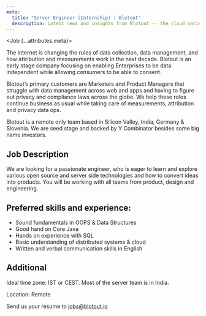 ```yaml
---
meta:
  title: "Server Engineer (Internship) | Blotout"
  description: Latest news and insights from Blotout -- the cloud native privacy data engineering platform.
---
```



<Job {...attributes.meta}>

The internet is changing the rules of data collection, data management, and how attribution and measurements work in the next decade. Blotout is an early stage company focusing on enabling Enterprises to be data independent while allowing consumers to be able to consent.

Blotout’s primary customers are Marketers and Product Managers that struggle with data management across web and apps and having to figure out privacy and compliance laws across the globe. We help these roles continue business as usual while taking care of measurements, attribution and privacy data ops.

Blotout is a remote only team based in Silicon Valley, India, Germany & Slovenia. We are seed stage and backed by Y Combinator besides some big name investors.

## Job Description

We are looking for a passionate engineer, who is eager to learn and explore various open source and server side technologies and how to convert ideas into products. You will be working with all teams from product, design and engineering.

## Preferred skills and experience:

- Sound fundamentals in OOPS & Data Structures
- Good hand on Core Java
- Hands on experience with SQL
- Basic understanding of distributed systems & cloud
- Written and verbal communication skills in English

## Additional

Ideal time zone: IST or CEST. Most of the server team is in India.

Location: Remote

Send us your resume to [jobs@blotout.io](mailto:jobs@blotout.io)

</Job>

